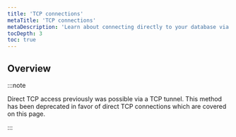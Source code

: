 ```yaml
---
title: 'TCP connections'
metaTitle: 'TCP connections'
metaDescription: 'Learn about connecting directly to your database via direct TCP'
tocDepth: 3
toc: true
---
```


## Overview

:::note

Direct TCP access previously was possible via a TCP tunnel. This method has been deprecated in favor of direct TCP connections which are covered on this page.

:::